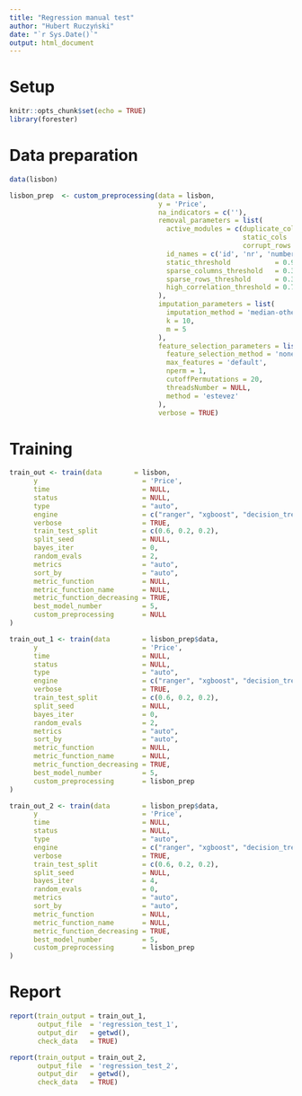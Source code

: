 ```yaml
---
title: "Regression manual test" 
author: "Hubert Ruczyński" 
date: "`r Sys.Date()`" 
output: html_document 
---
```


# Setup

```r
knitr::opts_chunk$set(echo = TRUE)
library(forester)
```

# Data preparation

```r
data(lisbon)
```

```r
lisbon_prep  <- custom_preprocessing(data = lisbon,
                                     y = 'Price',
                                     na_indicators = c(''),
                                     removal_parameters = list(
                                       active_modules = c(duplicate_cols = TRUE, id_like_cols    = TRUE,
                                                          static_cols    = TRUE, sparse_cols     = TRUE,
                                                          corrupt_rows   = TRUE, correlated_cols = TRUE),
                                       id_names = c('id', 'nr', 'number', 'idx', 'identification', 'index'),
                                       static_threshold           = 0.99,
                                       sparse_columns_threshold   = 0.3,
                                       sparse_rows_threshold      = 0.3,
                                       high_correlation_threshold = 0.7
                                     ),
                                     imputation_parameters = list(
                                       imputation_method = 'median-other',
                                       k = 10,
                                       m = 5
                                     ),
                                     feature_selection_parameters = list(
                                       feature_selection_method = 'none',
                                       max_features = 'default',
                                       nperm = 1,
                                       cutoffPermutations = 20,
                                       threadsNumber = NULL,
                                       method = 'estevez'
                                     ),
                                     verbose = TRUE)
```

# Training

```r
train_out <- train(data        = lisbon,
      y                          = 'Price', 
      time                       = NULL,
      status                     = NULL,
      type                       = "auto",
      engine                     = c("ranger", "xgboost", "decision_tree", "lightgbm", "catboost"),
      verbose                    = TRUE,
      train_test_split           = c(0.6, 0.2, 0.2),
      split_seed                 = NULL,
      bayes_iter                 = 0,
      random_evals               = 2,
      metrics                    = "auto",
      sort_by                    = "auto",
      metric_function            = NULL,
      metric_function_name       = NULL,
      metric_function_decreasing = TRUE,
      best_model_number          = 5,
      custom_preprocessing       = NULL
)
```

```r
train_out_1 <- train(data        = lisbon_prep$data,
      y                          = 'Price', 
      time                       = NULL,
      status                     = NULL,
      type                       = "auto",
      engine                     = c("ranger", "xgboost", "decision_tree", "lightgbm", "catboost"),
      verbose                    = TRUE,
      train_test_split           = c(0.6, 0.2, 0.2),
      split_seed                 = NULL,
      bayes_iter                 = 0,
      random_evals               = 2,
      metrics                    = "auto",
      sort_by                    = "auto",
      metric_function            = NULL,
      metric_function_name       = NULL,
      metric_function_decreasing = TRUE,
      best_model_number          = 5,
      custom_preprocessing       = lisbon_prep
)
```

```r
train_out_2 <- train(data        = lisbon_prep$data,
      y                          = 'Price', 
      time                       = NULL,
      status                     = NULL,
      type                       = "auto",
      engine                     = c("ranger", "xgboost", "decision_tree", "lightgbm", "catboost"),
      verbose                    = TRUE,
      train_test_split           = c(0.6, 0.2, 0.2),
      split_seed                 = NULL,
      bayes_iter                 = 4,
      random_evals               = 0,
      metrics                    = "auto",
      sort_by                    = "auto",
      metric_function            = NULL,
      metric_function_name       = NULL,
      metric_function_decreasing = TRUE,
      best_model_number          = 5,
      custom_preprocessing       = lisbon_prep
)

```

# Report

```r
report(train_output = train_out_1, 
       output_file  = 'regression_test_1',
       output_dir   = getwd(),
       check_data   = TRUE)
```

```r
report(train_output = train_out_2, 
       output_file  = 'regression_test_2',
       output_dir   = getwd(),
       check_data   = TRUE)
```
